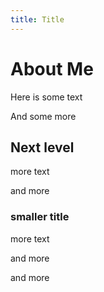 ```yaml
---
title: Title 
---
```


# About Me

Here is some text

And some more

## Next level

more text

and more

### smaller title

more text

and more

and more